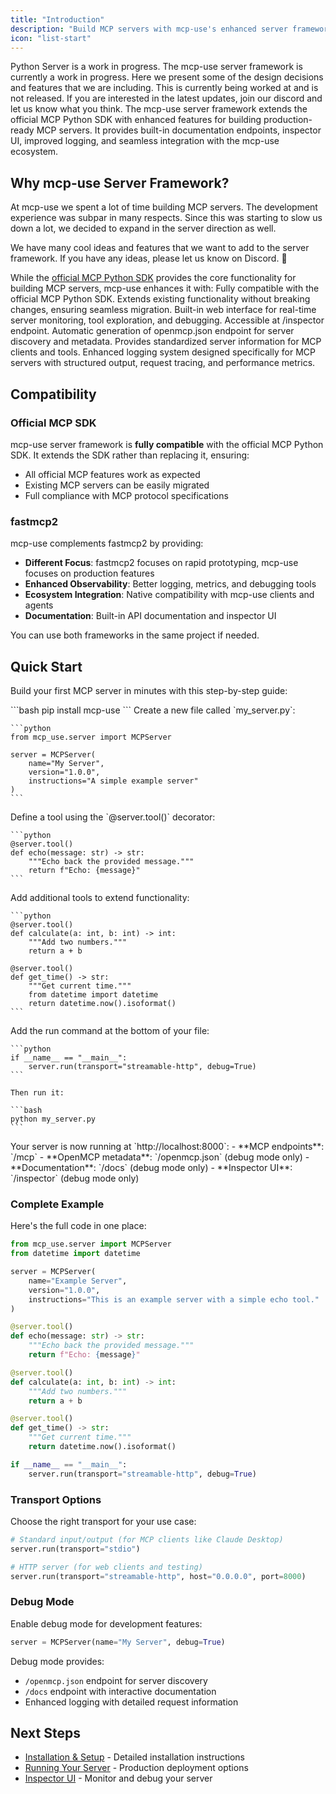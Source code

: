 ```yaml
---
title: "Introduction"
description: "Build MCP servers with mcp-use's enhanced server framework"
icon: "list-start"
---
```

<Danger>
Python Server is a work in progress.
</Danger>

<Warning>
The mcp-use server framework is currently a work in progress. Here we present some of the design decisions
and features that we are including. This is currently being worked at and is not released.
If you are interested in the latest updates, join our discord and let us know what you think.
</Warning>

<Card title="" img="./images/Server.jpg" horizontal="true">
The mcp-use server framework extends the official MCP Python SDK with enhanced features for building production-ready MCP servers. It provides built-in documentation endpoints, inspector UI, improved logging, and seamless integration with the mcp-use ecosystem.
</Card>

## Why mcp-use Server Framework?

<Info>
At mcp-use we spent a lot of time building MCP servers. The development experience was subpar in many respects.
Since this was starting to slow us down a lot, we decided to expand in the server direction as well.

We have many cool ideas and features that we want to add to the server framework.
If you have any ideas, please let us know on Discord. 💜
</Info>

While the [official MCP Python SDK](https://github.com/modelcontextprotocol/python-sdk) provides the core functionality for building MCP servers, mcp-use enhances it with:
<Columns cols={2}>
  <Card title="Official SDK Compatibility" icon="check" href="/python/server/compatibility" img="./images/MCP.jpg">
    Fully compatible with the official MCP Python SDK. Extends existing functionality without breaking changes, ensuring seamless migration.
  </Card>
  <Card title="Inspector UI" icon="monitor" href="/python/server/inspector" img="./images/Inspector.jpg">
    Built-in web interface for real-time server monitoring, tool exploration, and debugging. Accessible at /inspector endpoint.
  </Card>
  <Card title="openmcp.json" icon="file-text" href="/python/server/openmcp" img="./images/OpenMCP.jpg">
    Automatic generation of openmcp.json endpoint for server discovery and metadata. Provides standardized server information for MCP clients and tools.
  </Card>
  <Card title="MCP-Specific Logging" icon="activity" href="/python/server/logging" img="./images/Logging.jpg">
    Enhanced logging system designed specifically for MCP servers with structured output, request tracing, and performance metrics.
  </Card>
</Columns>

## Compatibility

### Official MCP SDK
mcp-use server framework is **fully compatible** with the official MCP Python SDK. It extends the SDK rather than replacing it, ensuring:

- All official MCP features work as expected
- Existing MCP servers can be easily migrated
- Full compliance with MCP protocol specifications

### fastmcp2
mcp-use complements fastmcp2 by providing:

- **Different Focus**: fastmcp2 focuses on rapid prototyping, mcp-use focuses on production features
- **Enhanced Observability**: Better logging, metrics, and debugging tools
- **Ecosystem Integration**: Native compatibility with mcp-use clients and agents
- **Documentation**: Built-in API documentation and inspector UI

You can use both frameworks in the same project if needed.

## Quick Start

Build your first MCP server in minutes with this step-by-step guide:

<Steps>
  <Step title="Install mcp-use">
    ```bash
    pip install mcp-use
    ```
  </Step>

  <Step title="Create your server file">
    Create a new file called `my_server.py`:

    ```python
    from mcp_use.server import MCPServer

    server = MCPServer(
        name="My Server",
        version="1.0.0",
        instructions="A simple example server"
    )
    ```
  </Step>

  <Step title="Add your first tool">
    Define a tool using the `@server.tool()` decorator:

    ```python
    @server.tool()
    def echo(message: str) -> str:
        """Echo back the provided message."""
        return f"Echo: {message}"
    ```
  </Step>

  <Step title="Add more tools (optional)">
    Add additional tools to extend functionality:

    ```python
    @server.tool()
    def calculate(a: int, b: int) -> int:
        """Add two numbers."""
        return a + b

    @server.tool()
    def get_time() -> str:
        """Get current time."""
        from datetime import datetime
        return datetime.now().isoformat()
    ```
  </Step>

  <Step title="Run the server">
    Add the run command at the bottom of your file:

    ```python
    if __name__ == "__main__":
        server.run(transport="streamable-http", debug=True)
    ```

    Then run it:

    ```bash
    python my_server.py
    ```
  </Step>

  <Step title="Access your server">
    Your server is now running at `http://localhost:8000`:
    - **MCP endpoints**: `/mcp`
    - **OpenMCP metadata**: `/openmcp.json` (debug mode only)
    - **Documentation**: `/docs` (debug mode only)
    - **Inspector UI**: `/inspector` (debug mode only)
  </Step>
</Steps>

### Complete Example

Here's the full code in one place:

```python
from mcp_use.server import MCPServer
from datetime import datetime

server = MCPServer(
    name="Example Server",
    version="1.0.0",
    instructions="This is an example server with a simple echo tool."
)

@server.tool()
def echo(message: str) -> str:
    """Echo back the provided message."""
    return f"Echo: {message}"

@server.tool()
def calculate(a: int, b: int) -> int:
    """Add two numbers."""
    return a + b

@server.tool()
def get_time() -> str:
    """Get current time."""
    return datetime.now().isoformat()

if __name__ == "__main__":
    server.run(transport="streamable-http", debug=True)
```

### Transport Options

Choose the right transport for your use case:

```python
# Standard input/output (for MCP clients like Claude Desktop)
server.run(transport="stdio")

# HTTP server (for web clients and testing)
server.run(transport="streamable-http", host="0.0.0.0", port=8000)
```

### Debug Mode

Enable debug mode for development features:

```python
server = MCPServer(name="My Server", debug=True)
```

Debug mode provides:
- `/openmcp.json` endpoint for server discovery
- `/docs` endpoint with interactive documentation
- Enhanced logging with detailed request information

## Next Steps

- [Installation & Setup](/python/getting-started/installation) - Detailed installation instructions
- [Running Your Server](/python/server/running) - Production deployment options
- [Inspector UI](/python/server/inspector) - Monitor and debug your server
